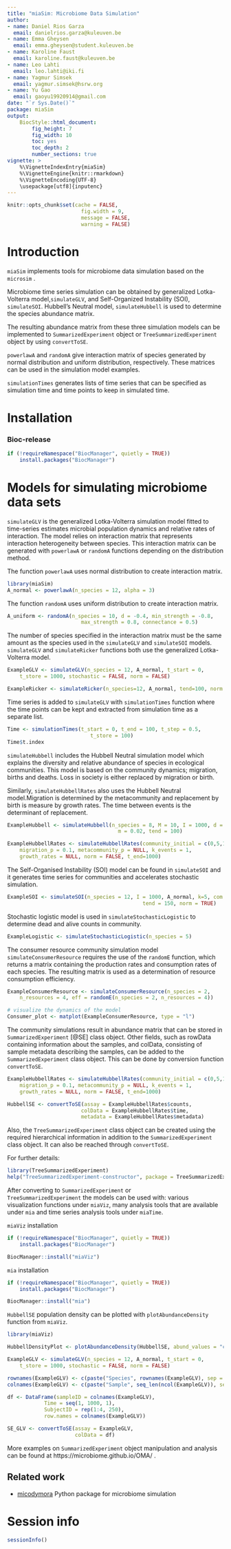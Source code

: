```yaml
---
title: "miaSim: Microbiome Data Simulation"
author:
- name: Daniel Rios Garza
  email: danielrios.garza@kuleuven.be
- name: Emma Gheysen
  email: emma.gheysen@student.kuleuven.be
- name: Karoline Faust
  email: karoline.faust@kuleuven.be
- name: Leo Lahti
  email: leo.lahti@iki.fi
- name: Yagmur Simsek
  email: yagmur.simsek@hsrw.org
- name: Yu Gao
  email: gaoyu19920914@gmail.com
date: "`r Sys.Date()`"
package: miaSim
output: 
    BiocStyle::html_document:
        fig_height: 7
        fig_width: 10
        toc: yes
        toc_depth: 2
        number_sections: true
vignette: >
    %\VignetteIndexEntry{miaSim}
    %\VignetteEngine{knitr::rmarkdown}
    %\VignetteEncoding{UTF-8}
    \usepackage[utf8]{inputenc}
---
```


```r
knitr::opts_chunk$set(cache = FALSE,
                        fig.width = 9,
                        message = FALSE,
                        warning = FALSE)
```

# Introduction

`miaSim` implements tools for microbiome data simulation based on the
`microsim` .

Microbiome time series simulation can be obtained by generalized 
Lotka-Volterra model,`simulateGLV`, and  Self-Organized Instability 
(SOI), `simulateSOI`. Hubbell's Neutral model, `simulateHubbell` is used 
to determine the species abundance matrix. 

The resulting abundance matrix from these three simulation models can be
implemented to `SummarizedExperiment` object or `TreeSummarizedExperiment` 
object by using `convertToSE`.

`powerlawA` and `randomA` give interaction matrix of species 
generated by normal distribution and uniform distribution, respectively.
These matrices can be used in the simulation model examples.

`simulationTimes` generates lists of time series that can be specified as 
simulation time and time points to keep in simulated time.

# Installation

### Bioc-release


```r
if (!requireNamespace("BiocManager", quietly = TRUE))
    install.packages("BiocManager")

```

# Models for simulating microbiome data sets 

`simulateGLV` is the generalized Lotka-Volterra simulation model fitted to 
time-series estimates microbial population dynamics and relative rates of 
interaction. The model relies on interaction matrix that represents interaction
heterogeneity between species. This interaction matrix can be generated 
with `powerlawA` or `randomA` functions depending on the distribution method. 

The function `powerlawA` uses normal distribution to create interaction matrix. 


```r
library(miaSim)
A_normal <- powerlawA(n_species = 12, alpha = 3)
```

The function `randomA` uses uniform distribution to create interaction matrix. 


```r
A_uniform <- randomA(n_species = 10, d = -0.4, min_strength = -0.8,
                        max_strength = 0.8, connectance = 0.5)
```

The number of species specified in the interaction matrix must be the same 
amount as the species used in the `simulateGLV` and `simulateSOI` models.
`simulateGLV` and `simulateRicker` functions both use the generalized
Lotka-Volterra model.

```r

ExampleGLV <- simulateGLV(n_species = 12, A_normal, t_start = 0, 
    t_store = 1000, stochastic = FALSE, norm = FALSE)

ExampleRicker <- simulateRicker(n_species=12, A_normal, tend=100, norm = FALSE)
```

Time series is added to `simulateGLV` with `simulationTimes` function where 
the time points can be kept and extracted from simulation time as a separate 
list.

```r
Time <- simulationTimes(t_start = 0, t_end = 100, t_step = 0.5, 
                           t_store = 100)
Time$t.index 
```

`simulateHubbell` includes the Hubbell Neutral simulation model which explains 
the diversity and relative abundance of species in ecological communities.
This model is based on the community dynamics; migration, births and deaths.
Loss in society is either replaced by migration or birth.

Similarly, `simulateHubbellRates` also uses the Hubbell Neutral model.Migration 
is determined by the metacommunity and replacement by birth is measure by 
growth rates. The time between events is the determinant of replacement.

```r
ExampleHubbell <- simulateHubbell(n_species = 8, M = 10, I = 1000, d = 50,
                                    m = 0.02, tend = 100)

ExampleHubbellRates <- simulateHubbellRates(community_initial = c(0,5,10),
    migration_p = 0.1, metacommunity_p = NULL, k_events = 1, 
    growth_rates = NULL, norm = FALSE, t_end=1000)
```

The Self-Organised Instability (SOI) model can be found in `simulateSOI` and it
generates time series for communities and accelerates stochastic simulation.

```r
ExampleSOI <- simulateSOI(n_species = 12, I = 1000, A_normal, k=5, com = NULL,
                                            tend = 150, norm = TRUE)
```

Stochastic logistic model is used in `simulateStochasticLogistic` to determine 
dead and alive counts in community.

```r
ExampleLogistic <- simulateStochasticLogistic(n_species = 5)
```

The consumer resource community simulation model `simulateConsumerResource` 
requires the use of the `randomE` function, which returns a matrix containing 
the production rates and consumption rates of each species. The resulting 
matrix is used as a determination of resource consumption efficiency.

```r
ExampleConsumerResource <- simulateConsumerResource(n_species = 2,
    n_resources = 4, eff = randomE(n_species = 2, n_resources = 4))

# visualize the dynamics of the model
Consumer_plot <- matplot(ExampleConsumerResource, type = "l")
```

The community simulations result in abundance matrix that can be stored in
`SummarizedExperiment` [@SE]  class object. Other fields, such as rowData 
containing information about the samples, and colData, consisting of sample 
metadata describing the samples, can be added to the `SummarizedExperiment` 
class object. This can be done by conversion function `convertToSE`.

```r
ExampleHubbellRates <- simulateHubbellRates(community_initial = c(0,5,10),
    migration_p = 0.1, metacommunity_p = NULL, k_events = 1, 
    growth_rates = NULL, norm = FALSE, t_end=1000)

HubbellSE <- convertToSE(assay = ExampleHubbellRates$counts,
                        colData = ExampleHubbellRates$time,
                        metadata = ExampleHubbellRates$metadata)
```

Also, the `TreeSummarizedExperiment` class object can be created using 
the required hierarchical information in addition to the `SummarizedExperiment`
class object. It can also be reached through `convertToSE`. 

For further details:

```r
library(TreeSummarizedExperiment)
help("TreeSummarizedExperiment-constructor", package = TreeSummarizedExperiment)
```

After converting to `SummarizedExperiment` or  
`TreeSummarizedExperiment` the models can be used with:
various visualization functions under `miaViz`, 
many analysis tools that are available under `mia` and
time series analysis tools under `miaTime`.

`miaViz` installation
```r
if (!requireNamespace("BiocManager", quietly = TRUE))
    install.packages("BiocManager")

BiocManager::install("miaViz")
```

`mia` installation
```r
if (!requireNamespace("BiocManager", quietly = TRUE))
    install.packages("BiocManager")

BiocManager::install("mia")
```

`HubbellSE` population density can be plotted with `plotAbundanceDensity` 
function from `miaViz`.
```r
library(miaViz)

HubbellDensityPlot <- plotAbundanceDensity(HubbellSE, abund_values = "counts")
```

```r

ExampleGLV <- simulateGLV(n_species = 12, A_normal, t_start = 0, 
    t_store = 1000, stochastic = FALSE, norm = FALSE)

rownames(ExampleGLV) <- c(paste("Species", rownames(ExampleGLV), sep = "_"))
colnames(ExampleGLV) <- c(paste("Sample", seq_len(ncol(ExampleGLV)), sep = "_"))

df <- DataFrame(sampleID = colnames(ExampleGLV),
            Time = seq(1, 1000, 1),
            SubjectID = rep(1:4, 250),
            row.names = colnames(ExampleGLV))

SE_GLV <- convertToSE(assay = ExampleGLV,
                      colData = df)
```

More examples on `SummarizedExperiment` object manipulation and analysis can be
found at https://microbiome.github.io/OMA/ . 

## Related work

- [micodymora](https://github.com/OSS-Lab/micodymora) Python package for microbiome simulation

# Session info

```r
sessionInfo()
```
